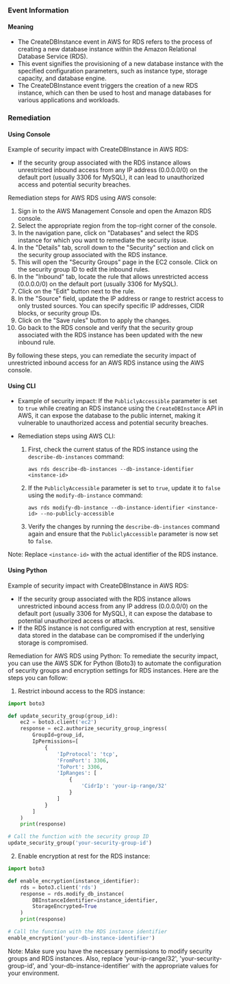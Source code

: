 
### Event Information

#### Meaning

- The CreateDBInstance event in AWS for RDS refers to the process of creating a new database instance within the Amazon Relational Database Service (RDS).
- This event signifies the provisioning of a new database instance with the specified configuration parameters, such as instance type, storage capacity, and database engine.
- The CreateDBInstance event triggers the creation of a new RDS instance, which can then be used to host and manage databases for various applications and workloads.

### Remediation

#### Using Console

Example of security impact with CreateDBInstance in AWS RDS:
- If the security group associated with the RDS instance allows unrestricted inbound access from any IP address (0.0.0.0/0) on the default port (usually 3306 for MySQL), it can lead to unauthorized access and potential security breaches.

Remediation steps for AWS RDS using AWS console:
1. Sign in to the AWS Management Console and open the Amazon RDS console.
2. Select the appropriate region from the top-right corner of the console.
3. In the navigation pane, click on "Databases" and select the RDS instance for which you want to remediate the security issue.
4. In the "Details" tab, scroll down to the "Security" section and click on the security group associated with the RDS instance.
5. This will open the "Security Groups" page in the EC2 console. Click on the security group ID to edit the inbound rules.
6. In the "Inbound" tab, locate the rule that allows unrestricted access (0.0.0.0/0) on the default port (usually 3306 for MySQL).
7. Click on the "Edit" button next to the rule.
8. In the "Source" field, update the IP address or range to restrict access to only trusted sources. You can specify specific IP addresses, CIDR blocks, or security group IDs.
9. Click on the "Save rules" button to apply the changes.
10. Go back to the RDS console and verify that the security group associated with the RDS instance has been updated with the new inbound rule.

By following these steps, you can remediate the security impact of unrestricted inbound access for an AWS RDS instance using the AWS console.

#### Using CLI

- Example of security impact: If the `PubliclyAccessible` parameter is set to `true` while creating an RDS instance using the `CreateDBInstance` API in AWS, it can expose the database to the public internet, making it vulnerable to unauthorized access and potential security breaches.

- Remediation steps using AWS CLI:
  1. First, check the current status of the RDS instance using the `describe-db-instances` command:
     ```
     aws rds describe-db-instances --db-instance-identifier <instance-id>
     ```

  2. If the `PubliclyAccessible` parameter is set to `true`, update it to `false` using the `modify-db-instance` command:
     ```
     aws rds modify-db-instance --db-instance-identifier <instance-id> --no-publicly-accessible
     ```

  3. Verify the changes by running the `describe-db-instances` command again and ensure that the `PubliclyAccessible` parameter is now set to `false`.

Note: Replace `<instance-id>` with the actual identifier of the RDS instance.

#### Using Python

Example of security impact with CreateDBInstance in AWS RDS:
- If the security group associated with the RDS instance allows unrestricted inbound access from any IP address (0.0.0.0/0) on the default port (usually 3306 for MySQL), it can expose the database to potential unauthorized access or attacks.
- If the RDS instance is not configured with encryption at rest, sensitive data stored in the database can be compromised if the underlying storage is compromised.

Remediation for AWS RDS using Python:
To remediate the security impact, you can use the AWS SDK for Python (Boto3) to automate the configuration of security groups and encryption settings for RDS instances. Here are the steps you can follow:

1. Restrict inbound access to the RDS instance:
```python
import boto3

def update_security_group(group_id):
    ec2 = boto3.client('ec2')
    response = ec2.authorize_security_group_ingress(
        GroupId=group_id,
        IpPermissions=[
            {
                'IpProtocol': 'tcp',
                'FromPort': 3306,
                'ToPort': 3306,
                'IpRanges': [
                    {
                        'CidrIp': 'your-ip-range/32'
                    }
                ]
            }
        ]
    )
    print(response)

# Call the function with the security group ID
update_security_group('your-security-group-id')
```

2. Enable encryption at rest for the RDS instance:
```python
import boto3

def enable_encryption(instance_identifier):
    rds = boto3.client('rds')
    response = rds.modify_db_instance(
        DBInstanceIdentifier=instance_identifier,
        StorageEncrypted=True
    )
    print(response)

# Call the function with the RDS instance identifier
enable_encryption('your-db-instance-identifier')
```

Note: Make sure you have the necessary permissions to modify security groups and RDS instances. Also, replace 'your-ip-range/32', 'your-security-group-id', and 'your-db-instance-identifier' with the appropriate values for your environment.

